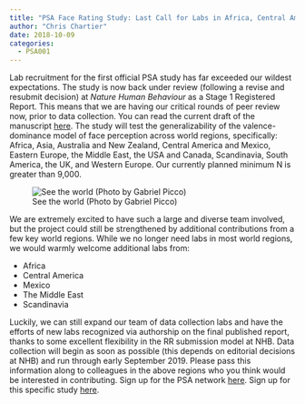 ```yaml
---
title: "PSA Face Rating Study: Last Call for Labs in Africa, Central America, Mexico, the Middle East, and Scandinavia."
author: "Chris Chartier"
date: 2018-10-09
categories:
  - PSA001
---
```


Lab recruitment for the first official PSA study has far exceeded our
wildest expectations. The study is now back under review (following a
revise and resubmit decision) at *Nature Human Behaviour* as a Stage 1
Registered Report. This means that we are having our critical rounds of
peer review now, prior to data collection. You can read the current
draft of the manuscript
[here](https://psyarxiv.com/n26dy){target="_blank"}. The study will test
the generalizability of the valence-dominance model of face perception
across world regions, specifically: Africa, Asia, Australia and New
Zealand, Central America and Mexico, Eastern Europe, the Middle East,
the USA and Canada, Scandinavia, South America, the UK, and Western
Europe. Our currently planned minimum N is greater than 9,000. 

![See the world (Photo by Gabriel Picco)](https://images.freeimages.com/images/large-previews/459/see-the-world-1-1359033.jpg)

We are extremely excited to have such a large
and diverse team involved, but the project could still be strengthened
by additional contributions from a few key world regions. While we no
longer need labs in most world regions, we would warmly welcome
additional labs from:

-   Africa
-   Central America
-   Mexico
-   The Middle East
-   Scandinavia

Luckily, we can still expand our team of data collection labs and have
the efforts of new labs recognized via authorship on the final published
report, thanks to some excellent flexibility in the RR submission model
at NHB. Data collection will begin as soon as possible (this depends on
editorial decisions at NHB) and run through early September 2019. Please
pass this information along to colleagues in the above regions who you
think would be interested in contributing. Sign up for the PSA network
[here](https://psysciacc.org/get-involved/){target="_blank"}. Sign up
for this specific study
[here](https://goo.gl/forms/U5zxA3rmClZFM1Mi1){target="_blank"}.


